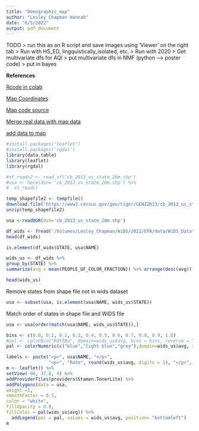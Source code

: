 ```yaml
---
title: "Demographic_map"
author: "Lesley Chapman Hannah"
date: "6/5/2022"
output: pdf_document
---
```


TODO
> run this as an R script and save images using 'Viewer' on the right tab
> Run with HS_ED, lingquistically_isolated, etc.
> Run with 2020
> Get multivariate dfs for AQI
> put multivariate dfs in NMF (python --> poster code)
> put in bayes

**References**

[Rcode in colab](https://stackoverflow.com/questions/54595285/how-to-use-r-with-google-colaboratory)

[Map Coordinates](https://www.census.gov/geographies/mapping-files/2013/geo/carto-boundary-file.html)

[Map code source](https://cfss.uchicago.edu/notes/vector-maps/#fn:Plus-the-Distric)

[Merge real data with map data](https://youtu.be/ukRCrWvRoSA?t=475)

[add data to map](https://youtu.be/8R9NuHmlWzE?t=208)

```r
#install.packages("leaflet")
#install.packages('rgdal')
library(data.table)
library(leaflet)
library(rgdal)

```




```r
#sf_roads2 <- read_sf('cb_2013_us_state_20m.shp')
#usa <- here(dsn= 'cb_2013_us_state_20m.shp') %>%
#  st_read()

temp_shapefile2 <- tempfile()
download.file("https://www2.census.gov/geo/tiger/GENZ2013/cb_2013_us_state_20m.zip", temp_shapefile2)
unzip(temp_shapefile2)

usa <-readOGR(dsn='cb_2013_us_state_20m.shp')
```


```r
df_wids <- fread('/Volumes/Lesley_Chapman/WiDS/2022/EPA/data/WiDS_Datathon/Datathon_EPA_Air_Quality_Demographics_Meteorology_2019.csv')
head(df_wids)
```


```r
is.element(df_wids$STATE, usa$NAME)
```



```r
wids_us <- df_wids %>%
group_by(STATE) %>%
summarize(avg = mean(PEOPLE_OF_COLOR_FRACTION)) %>% arrange(desc(avg))

head(wids_us)
```


Remove states from shape file not in wids dataset


```r
usa <- subset(usa, is.element(usa$NAME, wids_us$STATE))
```

Match order of states in shape file and WiDS file

```r
usa <- usa[order(match(usa$NAME, wids_us$STATE)),]

```


```r
bins <- c(0.0, 0.1, 0.2, 0.3, 0.4, 0.5, 0.6, 0.7, 0.8, 0.9, 1.0)
#pal <- colorBin("RdYlBu", domain=wids_us$avg, bins = bins, reverse = TRUE)
pal <- colorNumeric(c("blue","light blue","grey"),domain=wids_us$avg, reverse = TRUE)
```


```r
labels <- paste("<p>", usa$NAME, "</p>",
                "<p>", "Rate", round(wids_us$avg, digits = 1), "</p>", sep="")
m <- leaflet() %>%
setView(-96, 37.8, 4) %>%
addProviderTiles(providers$Stamen.TonerLite) %>%
addPolygons(data = usa,
weight =1,
smoothFactor = 0.5,
color = "white",
fillOpacity = 0.8, 
fillColor = pal(wids_us$avg)) %>%
  addLegend(pal = pal, values = wids_us$avg, position= "bottomleft")
m


```










